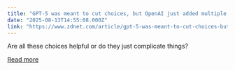 ```yaml
---
title: "GPT-5 was meant to cut choices, but OpenAI just added multiple modes - why?"
date: "2025-08-13T14:55:08.000Z"
link: "https://www.zdnet.com/article/gpt-5-was-meant-to-cut-choices-but-openai-just-added-multiple-modes-why/"
---
```


Are all these choices helpful or do they just complicate things?

[Read more](https://www.zdnet.com/article/gpt-5-was-meant-to-cut-choices-but-openai-just-added-multiple-modes-why/)
